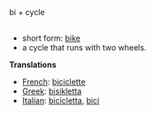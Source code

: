 ==[[]]==

bi + cycle

==[[]]==

*short form: [[bike]]
*a cycle that runs with two wheels.

'''Translations'''

*[[French]]: [[biciclette]]
*[[Greek]]: [[bisikletta]]
*[[Italian]]: [[bicicletta]], [[bici]]